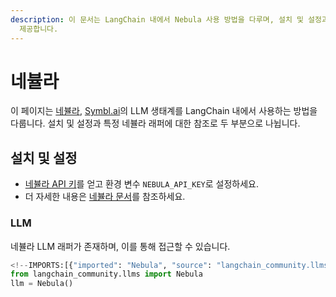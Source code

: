 ```yaml
---
description: 이 문서는 LangChain 내에서 Nebula 사용 방법을 다루며, 설치 및 설정과 Nebula 래퍼에 대한 참고 자료를
  제공합니다.
---
```


# 네뷸라

이 페이지는 [네뷸라](https://symbl.ai/nebula), [Symbl.ai](https://symbl.ai/)의 LLM 생태계를 LangChain 내에서 사용하는 방법을 다룹니다. 설치 및 설정과 특정 네뷸라 래퍼에 대한 참조로 두 부분으로 나뉩니다.

## 설치 및 설정

- [네뷸라 API 키](https://info.symbl.ai/Nebula_Private_Beta.html)를 얻고 환경 변수 `NEBULA_API_KEY`로 설정하세요.
- 더 자세한 내용은 [네뷸라 문서](https://docs.symbl.ai/docs/nebula-llm)를 참조하세요.

### LLM

네뷸라 LLM 래퍼가 존재하며, 이를 통해 접근할 수 있습니다.
```python
<!--IMPORTS:[{"imported": "Nebula", "source": "langchain_community.llms", "docs": "https://api.python.langchain.com/en/latest/llms/langchain_community.llms.symblai_nebula.Nebula.html", "title": "Nebula"}]-->
from langchain_community.llms import Nebula
llm = Nebula()
```
